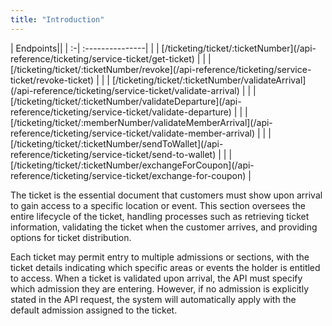 ---
title: "Introduction"
---

<Markdown src="../snippets/endpoint-verb-styles.mdx" />

<Aside>
| Endpoints||
| :-| :---------------|
| <GetVerb/>| [/ticketing/ticket/:ticketNumber](/api-reference/ticketing/service-ticket/get-ticket) |
| <PostVerb/>| [/ticketing/ticket/:ticketNumber/revoke](/api-reference/ticketing/service-ticket/revoke-ticket) |
| <PostVerb/>| [/ticketing/ticket/:ticketNumber/validateArrival](/api-reference/ticketing/service-ticket/validate-arrival) |
| <PostVerb/>| [/ticketing/ticket/:ticketNumber/validateDeparture](/api-reference/ticketing/service-ticket/validate-departure) |
| <PostVerb/>| [/ticketing/ticket/:memberNumber/validateMemberArrival](/api-reference/ticketing/service-ticket/validate-member-arrival) |
| <PostVerb/>| [/ticketing/ticket/:ticketNumber/sendToWallet](/api-reference/ticketing/service-ticket/send-to-wallet) |
| <PostVerb/>| [/ticketing/ticket/:ticketNumber/exchangeForCoupon](/api-reference/ticketing/service-ticket/exchange-for-coupon) |
</Aside>

The ticket is the essential document that customers must show upon arrival to gain access to a specific location or event. This section oversees the entire lifecycle of the ticket, handling processes such as retrieving ticket information, validating the ticket when the customer arrives, and providing options for ticket distribution.

Each ticket may permit entry to multiple admissions or sections, with the ticket details indicating which 
specific areas or events the holder is entitled to access. When a ticket is validated upon arrival, 
the API must specify which admission they are entering. 
However, if no admission is explicitly stated in the API request, the system will automatically apply with
the default admission assigned to the ticket. 
